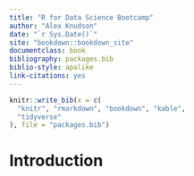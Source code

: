 ```yaml
--- 
title: "R for Data Science Bootcamp"
author: "Alex Knudson"
date: "`r Sys.Date()`"
site: "bookdown::bookdown_site"
documentclass: book
bibliography: packages.bib
biblio-style: apalike
link-citations: yes
---
```


```r
knitr::write_bib(x = c(
  "knitr", "rmarkdown", "bookdown", "kable",
  "tidyverse"
), file = "packages.bib")
```

# Introduction {-}

